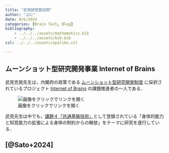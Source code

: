 ```yaml
---
title: "武見研究室訪問"
author: "ぷに"
date: 8/6/2024
categories: [Brain Tech, Blog]
bibliography: 
    - ../../../assets/mathematics.bib
    - ../../../assets/bib.bib
csl: ../../../assets/apalike.csl

---
```


## ムーンショット型研究開発事業 Internet of Brains

武見充晃先生は，内閣府の政策である [ムーンショット型研究開発制度](https://www8.cao.go.jp/cstp/moonshot/index.html) に採択されているプロジェクト [Internet of Brains](https://brains.link/) の課題推進者の一人である．

![画像をクリックでリンクを開く](Files/IoB.png)

武見先生は中でも，[課題４「共通基盤技術」](https://www.jst.go.jp/moonshot/program/goal1/appeal/12_kanai_ap04.html)として登録されている「身体的能力と知覚能力の拡張による身体の制約からの解放」をテーマに研究を遂行している．

## [@Sato+2024]

